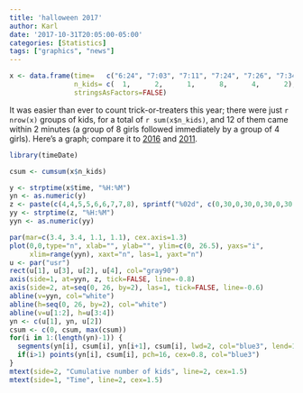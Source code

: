 ```yaml
---
title: 'halloween 2017'
author: Karl
date: '2017-10-31T20:05:00-05:00'
categories: [Statistics]
tags: ["graphics", "news"]
---
```


```r
x <- data.frame(time=   c("6:24", "7:03", "7:11", "7:24", "7:26", "7:34"),
                n_kids= c(  1,      2,      1,      8,      4,      2),
                stringsAsFactors=FALSE)
```

It was easier than ever to count trick-or-treaters this year; there
were just `r nrow(x)` groups of kids, for a total of
`r sum(x$n_kids)`, and 12 of them came within 2 minutes (a group of 8
girls followed immediately by a group of 4 girls). Here's a graph;
compare it to
[2016](https://kbroman.org/blog/2016/10/31/halloween-2016-count/) and
[2011](https://kbroman.org/blog/2011/10/31/halloween-2011-count/).

```r
library(timeDate)

csum <- cumsum(x$n_kids)

y <- strptime(x$time, "%H:%M")
yn <- as.numeric(y)
z <- paste(c(4,4,5,5,6,6,7,7,8), sprintf("%02d", c(0,30,0,30,0,30,0,30,0)), sep=":")
yy <- strptime(z, "%H:%M")
yyn <- as.numeric(yy)

par(mar=c(3.4, 3.4, 1.1, 1.1), cex.axis=1.3)
plot(0,0,type="n", xlab="", ylab="", ylim=c(0, 26.5), yaxs="i",
     xlim=range(yyn), xaxt="n", las=1, yaxt="n")
u <- par("usr")
rect(u[1], u[3], u[2], u[4], col="gray90")
axis(side=1, at=yyn, z, tick=FALSE, line=-0.8)
axis(side=2, at=seq(0, 26, by=2), las=1, tick=FALSE, line=-0.6)
abline(v=yyn, col="white")
abline(h=seq(0, 26, by=2), col="white")
abline(v=u[1:2], h=u[3:4])
yn <- c(u[1], yn, u[2])
csum <- c(0, csum, max(csum))
for(i in 1:(length(yn)-1)) {
  segments(yn[i], csum[i], yn[i+1], csum[i], lwd=2, col="blue3", lend=1, ljoin=1)
  if(i>1) points(yn[i], csum[i], pch=16, cex=0.8, col="blue3")
}
mtext(side=2, "Cumulative number of kids", line=2, cex=1.5)
mtext(side=1, "Time", line=2, cex=1.5)
```
